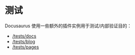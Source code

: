 # 测试

Docusaurus 使用一些额外的插件实例用于测试/内部验证目的：

- [/tests/docs](/tests/docs)
- [/tests/blog](/tests/blog)
- [/tests/pages](/tests/pages)